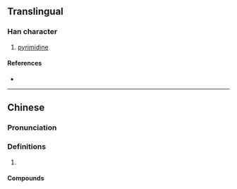 {{character info/new}}
==Translingual==

===Han character===
{{Han char|rn=30|rad=口|as=11|sn=14|four=63073|canj=RJPU,XRJPU|ids=⿰口密}}

# [[pyrimidine]]

====References====
* {{Han ref|kx=0206.201|hdz=10679.070|uh=5627|ud=22055|bh=E147|bd=57671}}

----

==Chinese==
{{zh-forms}}

===Pronunciation===
{{zh-pron
|m=mì
|c=mat6
|cat=
}}

===Definitions===
{{zh-hanzi}}

# {{rfdef|zh}}

====Compounds====
{{zh-der|嘧啶}}